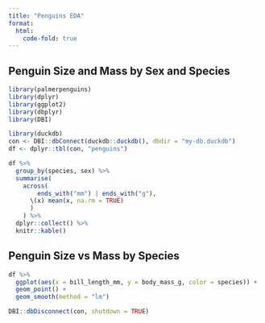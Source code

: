 ```yaml
---
title: "Penguins EDA"
format:
  html:
    code-fold: true
---
```


## Penguin Size and Mass by Sex and Species

```r
library(palmerpenguins)
library(dplyr)
library(ggplot2)
library(dbplyr)
library(DBI)
```

```r
library(duckdb)
con <- DBI::dbConnect(duckdb::duckdb(), dbdir = "my-db.duckdb")
df <- dplyr::tbl(con, "penguins")

```

```r
df %>%
  group_by(species, sex) %>%
  summarise(
    across(
        ends_with("mm") | ends_with("g"),
      \(x) mean(x, na.rm = TRUE)
      )
    ) %>%
  dplyr::collect() %>%
  knitr::kable()
```

## Penguin Size vs Mass by Species

```r
df %>%
  ggplot(aes(x = bill_length_mm, y = body_mass_g, color = species)) +
  geom_point() + 
  geom_smooth(method = "lm")
```

```r
DBI::dbDisconnect(con, shutdown = TRUE)
```

